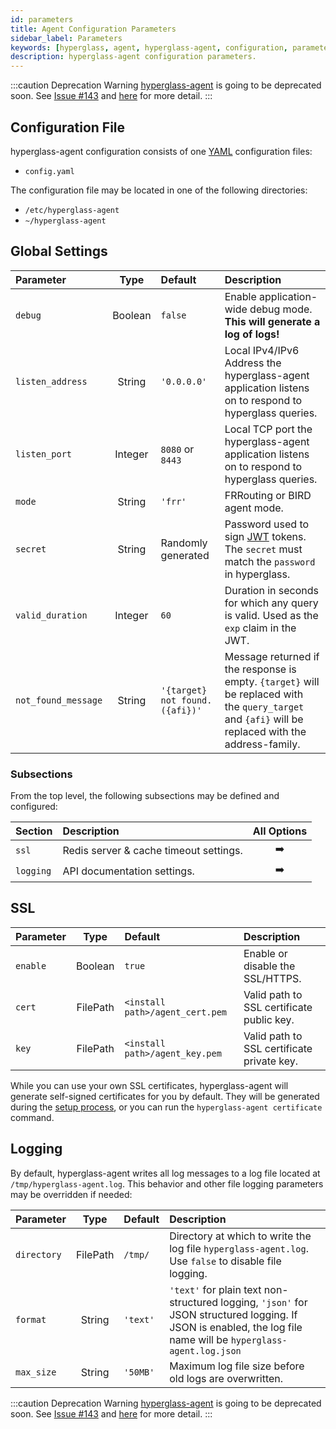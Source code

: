 ```yaml
---
id: parameters
title: Agent Configuration Parameters
sidebar_label: Parameters
keywords: [hyperglass, agent, hyperglass-agent, configuration, parameters]
description: hyperglass-agent configuration parameters.
---
```



:::caution Deprecation Warning
[hyperglass-agent](https://github.com/thatmattlove/hyperglass-agent) is going to be deprecated soon. See [Issue #143](https://github.com/thatmattlove/hyperglass/issues/143) and [here](platforms.mdx) for more detail.
:::

<div class="table--full-width" />

## Configuration File

hyperglass-agent configuration consists of one [YAML](https://yaml.org/) configuration files:

- `config.yaml`

The configuration file may be located in one of the following directories:

- `/etc/hyperglass-agent`
- `~/hyperglass-agent`

## Global Settings

| Parameter           |  Type   | Default                         | Description                                                                                                                                          |
| :------------------ | :-----: | :------------------------------ | :--------------------------------------------------------------------------------------------------------------------------------------------------- |
| `debug`             | Boolean | `false`                         | Enable application-wide debug mode. **This will generate a log of logs!**                                                                            |
| `listen_address`    | String  | `'0.0.0.0'`                     | Local IPv4/IPv6 Address the hyperglass-agent application listens on to respond to hyperglass queries.                                                |
| `listen_port`       | Integer | `8080` or `8443`                | Local TCP port the hyperglass-agent application listens on to respond to hyperglass queries.                                                         |
| `mode`              | String  | `'frr'`                         | FRRouting or BIRD agent mode.                                                                                                                        |
| `secret`            | String  | Randomly generated              | Password used to sign [JWT](https://jwt.io) tokens. <M>The <code>secret</code> must match the <code>password</code> in hyperglass.</M>               |
| `valid_duration`    | Integer | `60`                            | Duration in seconds for which any query is valid. Used as the `exp` claim in the JWT.                                                                |
| `not_found_message` | String  | `'{target} not found. ({afi})'` | Message returned if the response is empty. `{target}` will be replaced with the `query_target` and `{afi}` will be replaced with the address-family. |

### Subsections

From the top level, the following subsections may be defined and configured:

| Section   | Description                            |        All Options        |
| :-------- | :------------------------------------- | :-----------------------: |
| `ssl`     | Redis server & cache timeout settings. |   <PL to="#ssl">➡️</PL>   |
| `logging` | API documentation settings.            | <PL to="#logging">➡️</PL> |

## SSL

| Parameter |   Type   | Default                         | Description                                |
| :-------- | :------: | :------------------------------ | :----------------------------------------- |
| `enable`  | Boolean  | `true`                          | Enable or disable the SSL/HTTPS.           |
| `cert`    | FilePath | `<install path>/agent_cert.pem` | Valid path to SSL certificate public key.  |
| `key`     | FilePath | `<install path>/agent_key.pem`  | Valid path to SSL certificate private key. |

While you can use your own SSL certificates, hyperglass-agent will generate self-signed certificates for you by default. They will be generated during the [setup process](setup.mdx), or you can run the `hyperglass-agent certificate` command.

## Logging

By default, hyperglass-agent writes all log messages to a log file located at `/tmp/hyperglass-agent.log`. This behavior and other file logging parameters may be overridden if needed:

| Parameter   |   Type   | Default  | Description                                                                                                                                                     |
| :---------- | :------: | :------- | :-------------------------------------------------------------------------------------------------------------------------------------------------------------- |
| `directory` | FilePath | `/tmp/`  | Directory at which to write the log file `hyperglass-agent.log`. Use `false` to disable file logging.                                                           |
| `format`    |  String  | `'text'` | `'text'` for plain text non-structured logging, `'json'` for JSON structured logging. If JSON is enabled, the log file name will be `hyperglass-agent.log.json` |
| `max_size`  |  String  | `'50MB'` | Maximum log file size before old logs are overwritten.                                                                                                          |

:::caution Deprecation Warning
[hyperglass-agent](https://github.com/thatmattlove/hyperglass-agent) is going to be deprecated soon. See [Issue #143](https://github.com/thatmattlove/hyperglass/issues/143) and [here](platforms.mdx) for more detail.
:::
